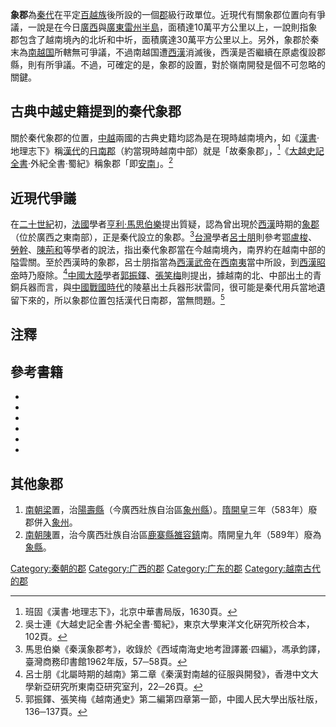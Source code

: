 {{otheruses}}
'''象郡'''為[[秦代|秦代]]在平定[[百越族|百越族]]後所設的一個[[郡|郡]]級行政單位。近現代有關象郡位置向有爭議，一說是在今日[[廣西|廣西]]與[[廣東|廣東]][[雷州半島|雷州半島]]，面積達10萬平方公里以上，一說則指象郡包含了越南境內的北圻和中圻，面積廣達30萬平方公里以上。另外，象郡於秦末為[[南越国|南越国]]所轄無可爭議，不過南越国遭[[西漢|西漢]]消滅後，西漢是否繼續在原處復設郡縣，則有所爭議。不過，可確定的是，象郡的設置，對於嶺南開發是個不可忽略的關鍵。

== 古典中越史籍提到的秦代象郡 ==
關於秦代象郡的位置，[[中國|中]][[越南|越]]兩國的古典史籍均認為是在現時越南境內，如《[[漢書|漢書]]·地理志下》稱[[漢代|漢代]]的[[日南郡|日南郡]]（約當現時越南中部）就是「故秦象郡」，<ref>班固《漢書·地理志下》，北京中華書局版，1630頁。</ref>《[[大越史記全書|大越史記全書]]·外紀全書·蜀紀》稱象郡「即[[越南|安南]]」。<ref>吳士連《大越史記全書·外紀全書·蜀紀》，東京大學東洋文化硏究所校合本，102頁。</ref>

== 近現代爭議 ==
在[[二十世紀|二十世紀]]初，[[法國|法國]]學者[[昂利·馬伯樂|亨利·馬思伯樂]]提出質疑，認為曾出現於[[西漢|西漢]]時期的[[象郡_(西漢)|象郡]]（位於廣西之東南部），正是秦代設立的象郡。<ref>馬思伯樂《秦漢象郡考》，收錄於《西域南海史地考證譯叢·四編》，馮承鈞譯，臺灣商務印書館1962年版，57─58頁。</ref>[[台灣|台灣]]學者[[呂士朋|呂士朋]]則參考[[鄂盧梭|鄂盧梭]]、[[勞幹|勞幹]]、[[陳荊和|陳荊和]]等學者的說法，指出秦代象郡當在今越南境內，南界約在越南中部的隘雲關。至於西漢時的象郡，呂士朋指當為[[西漢武帝|西漢武帝]]在[[西南夷|西南夷]]當中所設，到[[西漢昭帝|西漢昭帝]]時乃廢除。<ref>呂士朋《北屬時期的越南》第二章《秦漢對南越的征服與開發》，香港中文大學新亞研究所東南亞研究室刋，22─26頁。</ref>[[中國大陸|中國大陸]]學者[[郭振鐸|郭振鐸]]、[[張笑梅|張笑梅]]則提出，據越南的北、中部出土的青銅兵器而言，與[[中國|中國]][[戰國時代|戰國時代]]的陵墓出土兵器形狀雷同，很可能是秦代用兵當地遺留下來的，所以象郡位置包括漢代日南郡，當無問題。<ref>郭振鐸、張笑梅《越南通史》第二編第四章第一節，中國人民大學出版社版，136─137頁。</ref>

== 注釋 ==
<div class="references-small">
<references />   
</div> 

== 參考書籍 ==
<div class="references-small">
*{{cite book|title=《[[漢書|漢書]]》|author=[[班固|班固]]|location=[[北京|北京]]|publisher=[[中華書局|中華書局]]（1983）|language=zh}}
*{{ja}}{{zh}}{{cite book|title=《[[大越史記全書|大越史記全書]]》|author=[[吳士連|吳士連]]等|others=[[陳荊和|陳荊和]]編校|publisher=[[東京大學|東京大學]]東洋文化硏究所附屬東洋學文獻センター（[[昭和|昭和]]59－61年）（1984－1986）}}
*{{cite book|title=《[[西域南海史地考證譯叢|西域南海史地考證譯叢]]》|author=[[伯希和|伯希和]]等|others=[[馮承鈞|馮承鈞]]譯|location=[[臺北|臺北]]|publisher=[[臺灣商務印書館|臺灣商務印書館]]（民國51年，1962）|language=zh}}
*{{cite book|title=《[[秦代初平南越考|秦代初平南越考]]》|author=[[鄂盧梭|鄂盧梭]]|others=[[馮承鈞|馮承鈞]]譯|location=[[臺北|臺北]]|publisher=[[臺灣商務印書館|臺灣商務印書館]]（民國60年，1971）|language=zh}}
*{{cite book|title=《[[北屬時期的越南|北屬時期的越南]]》|author=[[呂士朋|呂士朋]]|location=[[香港|香港]]|publisher=[[香港中文大學新亞研究所|香港中文大學新亞研究所]]（1964）|language=zh}}
* {{cite book|title=《越南通史》|author=[[郭振鐸|郭振鐸]]|coauthors=[[張笑梅|張笑梅]]|publisher=[[中國人民大學|中國人民大學]]出版社（2001）ISBN 7300034020|location=[[北京|北京]]|language=zh}}
</div>

== 其他象郡 ==
#[[南朝梁|南朝梁]]置，治[[陽壽縣|陽壽縣]]（今廣西壯族自治區[[象州縣|象州縣]]）。[[隋|隋]][[開皇|開皇]]三年（583年）廢郡併入[[象州|象州]]。
#[[南朝陳|南朝陳]]置，治今廣西壯族自治區[[鹿寨縣|鹿寨縣]][[雒容鎮|雒容鎮]]南。隋開皇九年（589年）廢為[[象縣|象縣]]。
{{南越国}}
{{秦朝行政區劃|nocat}}
[[Category:秦朝的郡|Category:秦朝的郡]]
[[Category:广西的郡|Category:广西的郡]]
[[Category:广东的郡|Category:广东的郡]]
[[Category:越南古代的郡|Category:越南古代的郡]]